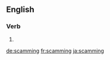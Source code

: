 ==English==

===Verb===
{{head|en|present participle}}

# {{present participle of|scam|lang=en|nocat=1}}

[[de:scamming]]
[[fr:scamming]]
[[ja:scamming]]